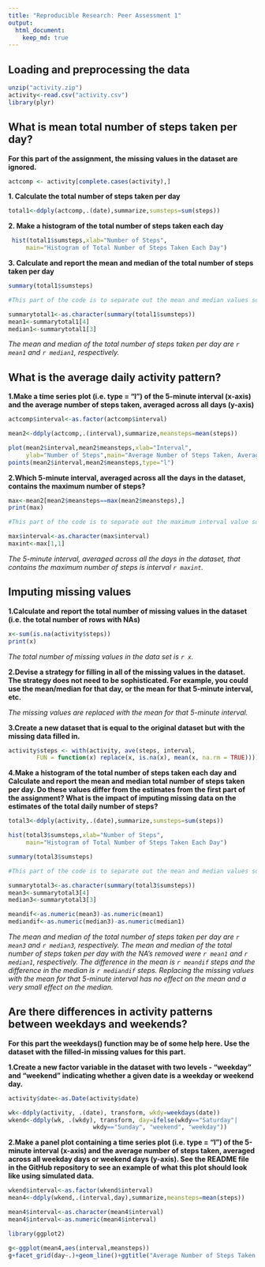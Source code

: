 ```yaml
---
title: "Reproducible Research: Peer Assessment 1"
output: 
  html_document:
    keep_md: true
---
```



## Loading and preprocessing the data

```r
unzip("activity.zip")   
activity<-read.csv("activity.csv")
library(plyr)
```

## What is mean total number of steps taken per day?  

**For this part of the assignment, the missing values in the dataset are ignored.**

```r
actcomp <- activity[complete.cases(activity),]    
```

**1. Calculate the total number of steps taken per day**

```r
total1<-ddply(actcomp,.(date),summarize,sumsteps=sum(steps))  
```  

**2. Make a histogram of the total number of steps taken each day**


```r
 hist(total1$sumsteps,xlab="Number of Steps",
     main="Histogram of Total Number of Steps Taken Each Day")     
```

**3.  Calculate and report the mean and median of the total number of steps taken per day**

```r
summary(total1$sumsteps)   

#This part of the code is to separate out the mean and median values so they can be reported in the text.   

summarytotal1<-as.character(summary(total1$sumsteps))
mean1<-summarytotal1[4]    
median1<-summarytotal1[3]
```

*The mean and median of the total number of steps taken per day are `r mean1` and  `r median1`, respectively.*


## What is the average daily activity pattern?

**1.Make a time series plot (i.e. type = "l") of the 5-minute interval (x-axis) and the average number of steps taken, averaged across all days (y-axis)**

```r
actcomp$interval<-as.factor(actcomp$interval)  

mean2<-ddply(actcomp,.(interval),summarize,meansteps=mean(steps))     

plot(mean2$interval,mean2$meansteps,xlab="Interval", 
     ylab="Number of Steps",main="Average Number of Steps Taken, Averaged Across All Days")   
points(mean2$interval,mean2$meansteps,type="l")
```

**2.Which 5-minute interval, averaged across all the days in the dataset, contains the maximum number of steps?**

```r
max<-mean2[mean2$meansteps==max(mean2$meansteps),]
print(max)

#This part of the code is to separate out the maximum interval value so it can be reported in the text.

max$interval<-as.character(max$interval)
maxint<-max[1,1]
```

*The 5-minute interval, averaged across all the days in the dataset, that contains the maximum number of steps is interval `r maxint`.* 

## Imputing missing values

**1.Calculate and report the total number of missing values in the dataset (i.e. the total number of rows with NAs)**

```r
x<-sum(is.na(activity$steps))
print(x)
```

*The total number of missing values in the data set is `r x`.*

**2.Devise a strategy for filling in all of the missing values in the dataset. The strategy does not need to be sophisticated. For example, you could use the mean/median for that day, or the mean for that 5-minute interval, etc.**

*The missing values are replaced with the mean for that 5-minute interval.*

**3.Create a new dataset that is equal to the original dataset but with the missing data filled in.**

```r
activity$steps <- with(activity, ave(steps, interval,
        FUN = function(x) replace(x, is.na(x), mean(x, na.rm = TRUE))))
```

**4.Make a histogram of the total number of steps taken each day and Calculate and report the mean and median total number of steps taken per day. Do these values differ from the estimates from the first part of the assignment? What is the impact of imputing missing data on the estimates of the total daily number of steps?**

```r
total3<-ddply(activity,.(date),summarize,sumsteps=sum(steps))

hist(total3$sumsteps,xlab="Number of Steps",
     main="Histogram of Total Number of Steps Taken Each Day")   

summary(total3$sumsteps) 

#This part of the code is to separate out the mean and median values so they can be reported in the text.  The difference between the means and medians with and without NA's are also calculated.

summarytotal3<-as.character(summary(total3$sumsteps))
mean3<-summarytotal3[4]
median3<-summarytotal3[3]

meandif<-as.numeric(mean3)-as.numeric(mean1)
mediandif<-as.numeric(median3)-as.numeric(median1)
```

*The mean and median of the total number of steps taken per day are `r mean3` and  `r median3`, respectively.  The mean and median of the total number of steps taken per day with the NA's removed were `r mean1` and  `r median1`, respectively.  The difference in the mean is `r meandif` steps and the difference in the median is `r mediandif` steps.  Replacing the missing values with the mean for that 5-minute interval has no effect on the mean and a very small effect on the median.* 


## Are there differences in activity patterns between weekdays and weekends?  

**For this part the weekdays() function may be of some help here. Use the dataset with the filled-in missing values for this part.**

**1.Create a new factor variable in the dataset with two levels - "weekday" and "weekend" indicating whether a given date is a weekday or weekend day.**

```r
activity$date<-as.Date(activity$date)

wk<-ddply(activity, .(date), transform, wkdy=weekdays(date))
wkend<-ddply(wk, .(wkdy), transform, day=ifelse(wkdy=="Saturday"|
                        wkdy=="Sunday", "weekend", "weekday"))
```

**2.Make a panel plot containing a time series plot (i.e. type = "l") of the 5-minute interval (x-axis) and the average number of steps taken, averaged across all weekday days or weekend days (y-axis). See the README file in the GitHub repository to see an example of what this plot should look like using simulated data.**

```r
wkend$interval<-as.factor(wkend$interval)
mean4<-ddply(wkend,.(interval,day),summarize,meansteps=mean(steps))

mean4$interval<-as.character(mean4$interval)
mean4$interval<-as.numeric(mean4$interval)

library(ggplot2)

g<-ggplot(mean4,aes(interval,meansteps))
g+facet_grid(day~.)+geom_line()+ggtitle("Average Number of Steps Taken, Averaged Across All Week/Weekend Days")
```

